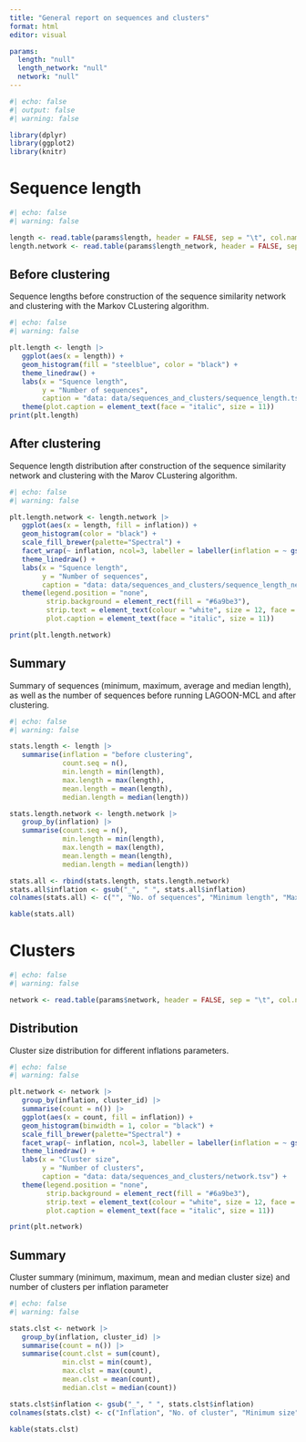 ```yaml
---
title: "General report on sequences and clusters"
format: html
editor: visual

params:
  length: "null"
  length_network: "null"
  network: "null"
---
```


```r
#| echo: false
#| output: false
#| warning: false

library(dplyr)
library(ggplot2)
library(knitr)
```

# Sequence length

```r
#| echo: false
#| warning: false

length <- read.table(params$length, header = FALSE, sep = "\t", col.names = c("protein_accession", "length"))
length.network <- read.table(params$length_network, header = FALSE, sep = "\t", col.names = c("protein_accession", "length", "inflation"))
```

## Before clustering

Sequence lengths before construction of the sequence similarity network and clustering with the Markov CLustering algorithm.

```r
#| echo: false
#| warning: false

plt.length <- length |> 
   ggplot(aes(x = length)) +
   geom_histogram(fill = "steelblue", color = "black") +
   theme_linedraw() +
   labs(x = "Squence length",
        y = "Number of sequences",
        caption = "data: data/sequences_and_clusters/sequence_length.tsv") +
   theme(plot.caption = element_text(face = "italic", size = 11))
print(plt.length)
```

## After clustering

Sequence length distribution after construction of the sequence similarity network and clustering with the Marov CLustering algorithm.

```r
#| echo: false
#| warning: false

plt.length.network <- length.network |> 
   ggplot(aes(x = length, fill = inflation)) +
   geom_histogram(color = "black") +
   scale_fill_brewer(palette="Spectral") +
   facet_wrap(~ inflation, ncol=3, labeller = labeller(inflation = ~ gsub("_", " ", .x))) +
   theme_linedraw() +
   labs(x = "Squence length",
        y = "Number of sequences",
        caption = "data: data/sequences_and_clusters/sequence_length_network.tsv") +
   theme(legend.position = "none",
         strip.background = element_rect(fill = "#6a9be3"),
         strip.text = element_text(colour = "white", size = 12, face = "bold"),
         plot.caption = element_text(face = "italic", size = 11))

print(plt.length.network)
```

## Summary

Summary of sequences (minimum, maximum, average and median length), as well as the number of sequences before running LAGOON-MCL and after clustering.

```r
#| echo: false
#| warning: false

stats.length <- length |> 
   summarise(inflation = "before clustering",
             count.seq = n(),
             min.length = min(length),
             max.length = max(length),
             mean.length = mean(length),
             median.length = median(length))

stats.length.network <- length.network |> 
   group_by(inflation) |> 
   summarise(count.seq = n(),
             min.length = min(length),
             max.length = max(length),
             mean.length = mean(length),
             median.length = median(length))

stats.all <- rbind(stats.length, stats.length.network)
stats.all$inflation <- gsub("_", " ", stats.all$inflation)
colnames(stats.all) <- c("", "No. of sequences", "Minimum length", "Maximum length", "Average length", "Median length")

kable(stats.all)
```

# Clusters

```r
#| echo: false
#| warning: false

network <- read.table(params$network, header = FALSE, sep = "\t", col.names = c("cluster_id", "protein_accession", "inflation"))
```

## Distribution

Cluster size distribution for different inflations parameters.

```r
#| echo: false
#| warning: false

plt.network <- network |> 
   group_by(inflation, cluster_id) |> 
   summarise(count = n()) |> 
   ggplot(aes(x = count, fill = inflation)) +
   geom_histogram(binwidth = 1, color = "black") +
   scale_fill_brewer(palette="Spectral") +
   facet_wrap(~ inflation, ncol=3, labeller = labeller(inflation = ~ gsub("_", " ", .x))) +
   theme_linedraw() +
   labs(x = "Cluster size",
        y = "Number of clusters",
        caption = "data: data/sequences_and_clusters/network.tsv") +
   theme(legend.position = "none",
         strip.background = element_rect(fill = "#6a9be3"),
         strip.text = element_text(colour = "white", size = 12, face = "bold"),
         plot.caption = element_text(face = "italic", size = 11))

print(plt.network)
```

## Summary

Cluster summary (minimum, maximum, mean and median cluster size) and number of clusters per inflation parameter

```r
#| echo: false
#| warning: false

stats.clst <- network |> 
   group_by(inflation, cluster_id) |> 
   summarise(count = n()) |> 
   summarise(count.clst = sum(count),
             min.clst = min(count),
             max.clst = max(count),
             mean.clst = mean(count),
             median.clst = median(count))

stats.clst$inflation <- gsub("_", " ", stats.clst$inflation)
colnames(stats.clst) <- c("Inflation", "No. of cluster", "Minimum size", "Maximum size", "Average size", "Median size")

kable(stats.clst)
```
